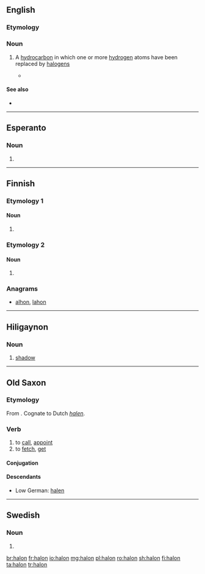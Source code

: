 {{also|Halon}}
==English==

===Etymology===
{{blend|halogen|carbon|lang=en}}

===Noun===
{{en-noun}}

# {{label|en|organic chemistry}} A [[hydrocarbon]] in which one or more [[hydrogen]] atoms have been replaced by [[halogen]]s
#* {{quote-journal|date=February 12, 2009|author=Azadeh Ensha|title=A Cellphone That Is Made With the Environment in Mind|work=New York Times|url=http://www.nytimes.com/2009/02/12/technology/personaltech/12renew.html
|passage=The Renew is also free of polyvinyl chloride, asbestos, chlorofluorocarbons and '''halons'''.}}

====See also====
* {{pedialite|Haloalkane}}

----

==Esperanto==

===Noun===
{{eo-head}}

# {{eo-form of|hal|on}}

----

==Finnish==

===Etymology 1===

====Noun====
{{head|fi|noun form}}

# {{fi-form of|halko|case=genitive|pl=singular}}

===Etymology 2===

====Noun====
{{head|fi|noun form}}

# {{fi-form of|halo|case=genitive|pl=singular}}

===Anagrams===
* [[alhon#Finnish|alhon]], [[lahon#Finnish|lahon]]

----

==Hiligaynon==

===Noun===
{{hil-noun|halón}}

# [[shadow]]

----

==Old Saxon==

===Etymology===
From {{inh|osx|gem-pro|*halōną}}. Cognate to Dutch ''[[halen]]''.

===Verb===
{{osx-verb}}

# to [[call]], [[appoint]]
# to [[fetch]], [[get]]

====Conjugation====
{{osx-conj-wk2|hal}}

====Descendants====
* Low German: [[halen]]

----

==Swedish==

===Noun===
{{head|sv|noun form|g=c}}

# {{sv-noun-form-def|halo}}

[[br:halon]]
[[fr:halon]]
[[io:halon]]
[[mg:halon]]
[[pl:halon]]
[[ro:halon]]
[[sh:halon]]
[[fi:halon]]
[[ta:halon]]
[[tr:halon]]